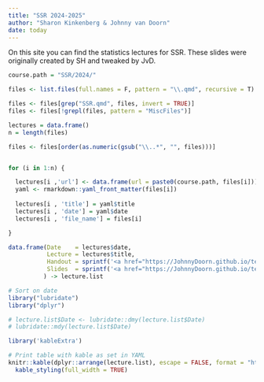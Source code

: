 ```yaml
---
title: "SSR 2024-2025"
author: "Sharon Kinkenberg & Johnny van Doorn"
date: today
---
```


On this site you can find the statistics lectures for SSR. These slides were originally created by SH and tweaked by JvD.

```r
course.path = "SSR/2024/"

files <- list.files(full.names = F, pattern = "\\.qmd", recursive = T)

files <- files[grep("SSR.qmd", files, invert = TRUE)]
files <- files[!grepl(files, pattern = "MiscFiles")]

lectures = data.frame()
n = length(files)

files <- files[order(as.numeric(gsub("\\..*", "", files)))]


for (i in 1:n) {

  lectures[i ,'url'] <- data.frame(url = paste0(course.path, files[i]))
  yaml <- rmarkdown::yaml_front_matter(files[i])
  
  lectures[i , 'title'] = yaml$title
  lectures[i , 'date'] = yaml$date
  lectures[i , 'file_name'] = files[i]

}

data.frame(Date    = lectures$date, 
           Lecture = lectures$title,
           Handout = sprintf('<a href="https://JohnnyDoorn.github.io/teaching-statistics/%s" target="_blank" class="external">link</a>', gsub("qmd", "html", lectures$url)),
           Slides  = sprintf('<a href="https://JohnnyDoorn.github.io/teaching-statistics/%s" target="_blank" class="external">link</a>', gsub("qmd", "slide.html", lectures$url)) 
          ) -> lecture.list

# Sort on date
library("lubridate")
library("dplyr")

# lecture.list$Date <- lubridate::dmy(lecture.list$Date)
# lubridate::mdy(lecture.list$Date)

library('kableExtra')

# Print table with kable as set in YAML
knitr::kable(dplyr::arrange(lecture.list), escape = FALSE, format = "html" ) %>%
  kable_styling(full_width = TRUE)
```
